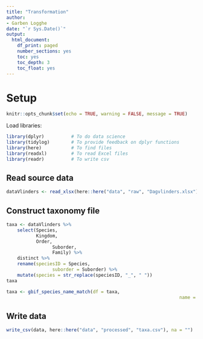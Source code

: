 ```yaml
---
title: "Transformation"
author:
- Garben Logghe
date: "`r Sys.Date()`"
output:
  html_document:
    df_print: paged
    number_sections: yes
    toc: yes
    toc_depth: 3
    toc_float: yes
---
```


# Setup 

```r
knitr::opts_chunk$set(echo = TRUE, warning = FALSE, message = TRUE)
```

Load libraries:

```r
library(dplyr)          # To do data science
library(tidylog)        # To provide feedback on dplyr functions
library(here)           # To find files
library(readxl)         # To read Excel files
library(readr)          # To write csv
```

## Read source data

```r
dataVlinders <- read_xlsx(here::here("data", "raw", "Dagvlinders.xlsx"))
```

## Construct taxonomy file

```r
taxa <- dataVlinders %>% 
	select(Species,
	       Kingdom,
	       Order,
				 Suborder,
				 Family) %>% 
	distinct %>%
	rename(speciesID = Species,
				 suborder = Suborder) %>% 
	mutate(species = str_replace(speciesID, "_", " "))
taxa

taxa <- gbif_species_name_match(df = taxa,
																name = "species")
```

## Write data

```r
write_csv(data, here::here("data", "processed", "taxa.csv"), na = "")
```


